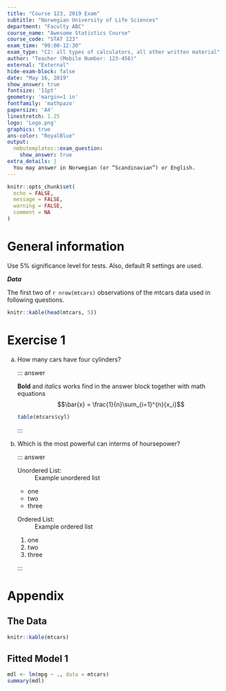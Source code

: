 ```yaml
---
title: "Course 123, 2019 Exam"
subtitle: "Norwegian University of Life Sciences"
department: "Faculty ABC"
course_name: "Awesome Statistics Course"
course_code: "STAT 123"
exam_time: "09:00-12:30"
exam_type: "C2: all types of calculators, all other written material"
author: "Teacher (Mobile Number: 123-456)"
external: "External"
hide-exam-block: false
date: "May 16, 2019"
show_answer: true
fontsize: '11pt'
geometry: 'margin=1 in'
fontfamily: 'mathpazo'
papersize: 'A4'
linestretch: 1.25
logo: 'Logo.png'
graphics: true
ans-color: "RoyalBlue"
output:
  nmbutemplates::exam_question:
    show_answer: true
extra_details: |
  You may answer in Norwegian (or “Scandinavian”) or English.
---
```


```r
knitr::opts_chunk$set(
  echo = FALSE,
  message = FALSE,
  warning = FALSE,
  comment = NA
)
```

# General information

Use 5% significance level for tests. Also, default R settings are used.

***Data***

The first two of `r nrow(mtcars)` observations of the mtcars data used in following questions.

```r
knitr::kable(head(mtcars, 5))
```

# Exercise 1

a) How many cars have four cylinders?

    ::: answer
    
    **Bold** and _italics_ works find in the answer block together with math equations
    $$\bar{x} = \frac{1}{n}\sum_{i=1}^{n}{x_i}$$
        
    ```r
    table(mtcars$cyl)
    ```

    :::
    
b) Which is the most powerful can interms of hoursepower?
    
    ::: answer
    
    Unordered List:
    : Example unordered list
      
      - one
      - two
      - three

    Ordered List:
    : Example ordered list
      
      1. one
      1. two
      1. three
      
    :::

# Appendix

## The Data
```r
knitr::kable(mtcars)
```

## Fitted Model 1
```r
mdl <- lm(mpg ~ ., data = mtcars)
summary(mdl)
```

